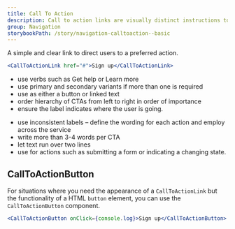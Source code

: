 ```yaml
---
title: Call To Action
description: Call to action links are visually distinct instructions to users designed to provoke an immediate response using verbs such as 'call now' or 'find out more'.
group: Navigation
storybookPath: /story/navigation-calltoaction--basic
---
```


A simple and clear link to direct users to a preferred action.

```jsx live
<CallToActionLink href="#">Sign up</CallToActionLink>
```

<DoHeading />

- use verbs such as Get help or Learn more
- use primary and secondary variants if more than one is required
- use as either a button or linked text
- order hierarchy of CTAs from left to right in order of importance
- ensure the label indicates where the user is going.

<DontHeading />

- use inconsistent labels – define the wording for each action and employ across the service
- write more than 3-4 words per CTA
- let text run over two lines
- use for actions such as submitting a form or indicating a changing state.

## CallToActionButton

For situations where you need the appearance of a `CallToActionLink` but the functionality of a HTML `button` element, you can use the `CallToActionButton` component.

```jsx live
<CallToActionButton onClick={console.log}>Sign up</CallToActionButton>
```
